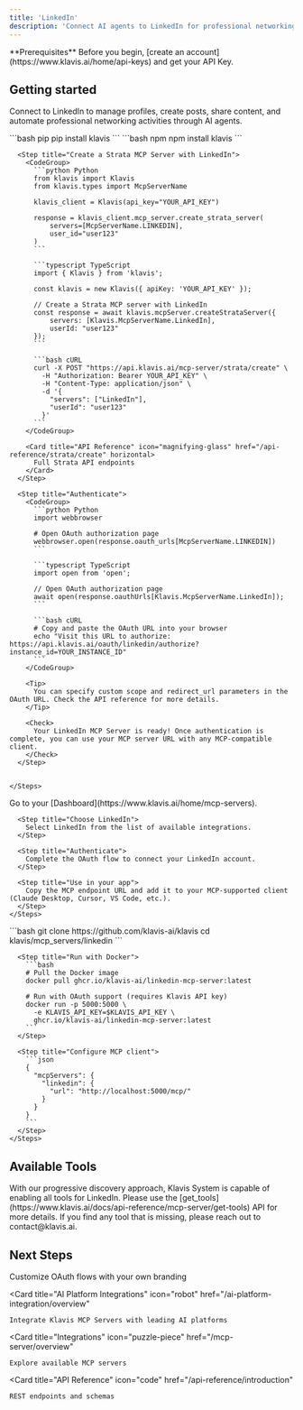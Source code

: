 ```yaml
---
title: 'LinkedIn'
description: 'Connect AI agents to LinkedIn for professional networking, content publishing, and profile management automation'
---
```


<Info>
  **Prerequisites**
  Before you begin, [create an account](https://www.klavis.ai/home/api-keys) and get your API Key.
</Info>

## Getting started

Connect to LinkedIn to manage profiles, create posts, share content, and automate professional networking activities through AI agents.

<Tabs>
  <Tab title="API">
    <Steps>
      <Step title="Install the SDKs (optional)">
        <CodeGroup>
          ```bash pip
          pip install klavis
          ```
          ```bash npm
          npm install klavis
          ```
        </CodeGroup>
      </Step>
      
      <Step title="Create a Strata MCP Server with LinkedIn">
        <CodeGroup>
          ```python Python
          from klavis import Klavis
          from klavis.types import McpServerName
          
          klavis_client = Klavis(api_key="YOUR_API_KEY")
          
          response = klavis_client.mcp_server.create_strata_server(
              servers=[McpServerName.LINKEDIN],
              user_id="user123"
          )
          ```
          
          ```typescript TypeScript
          import { Klavis } from 'klavis';
          
          const klavis = new Klavis({ apiKey: 'YOUR_API_KEY' });
          
          // Create a Strata MCP server with LinkedIn
          const response = await klavis.mcpServer.createStrataServer({
              servers: [Klavis.McpServerName.LinkedIn],
              userId: "user123"
          });
          ```
          
          ```bash cURL
          curl -X POST "https://api.klavis.ai/mcp-server/strata/create" \
            -H "Authorization: Bearer YOUR_API_KEY" \
            -H "Content-Type: application/json" \
            -d '{
              "servers": ["LinkedIn"],
              "userId": "user123"
            }'
          ```
        </CodeGroup>

        <Card title="API Reference" icon="magnifying-glass" href="/api-reference/strata/create" horizontal>
          Full Strata API endpoints
        </Card>
      </Step>
      
      <Step title="Authenticate">
        <CodeGroup>
          ```python Python
          import webbrowser
          
          # Open OAuth authorization page
          webbrowser.open(response.oauth_urls[McpServerName.LINKEDIN])
          ```
          
          ```typescript TypeScript
          import open from 'open';
          
          // Open OAuth authorization page
          await open(response.oauthUrls[Klavis.McpServerName.LinkedIn]);
          ```
          
          ```bash cURL
          # Copy and paste the OAuth URL into your browser
          echo "Visit this URL to authorize: https://api.klavis.ai/oauth/linkedin/authorize?instance_id=YOUR_INSTANCE_ID"
          ```
        </CodeGroup>
        
        <Tip>
          You can specify custom scope and redirect_url parameters in the OAuth URL. Check the API reference for more details.
        </Tip>
        
        <Check>
          Your LinkedIn MCP Server is ready! Once authentication is complete, you can use your MCP server URL with any MCP-compatible client.
        </Check>
      </Step>
      

    </Steps>
  </Tab>
  
  <Tab title="UI">
    <Steps>
      <Step title="Open Dashboard">
        Go to your [Dashboard](https://www.klavis.ai/home/mcp-servers).
      </Step>
      
      <Step title="Choose LinkedIn">
        Select LinkedIn from the list of available integrations.
      </Step>
      
      <Step title="Authenticate">
        Complete the OAuth flow to connect your LinkedIn account.
      </Step>
      
      <Step title="Use in your app">
        Copy the MCP endpoint URL and add it to your MCP-supported client (Claude Desktop, Cursor, VS Code, etc.).
      </Step>
    </Steps>
  </Tab>
  
  <Tab title="Open Source">
    <Steps>
      <Step title="Clone repository (for developers to build from source)">
        ```bash
        git clone https://github.com/klavis-ai/klavis
        cd klavis/mcp_servers/linkedin
        ```
      </Step>
      
      <Step title="Run with Docker">
        ```bash
        # Pull the Docker image
        docker pull ghcr.io/klavis-ai/linkedin-mcp-server:latest
        
        # Run with OAuth support (requires Klavis API key)
        docker run -p 5000:5000 \
          -e KLAVIS_API_KEY=$KLAVIS_API_KEY \
          ghcr.io/klavis-ai/linkedin-mcp-server:latest
        ```
      </Step>
      
      <Step title="Configure MCP client">
        ```json
        {
          "mcpServers": {
            "linkedin": {
              "url": "http://localhost:5000/mcp/"
            }
          }
        }
        ```
      </Step>
    </Steps>
  </Tab>
</Tabs>

## Available Tools

<Tip>
With our progressive discovery approach, Klavis System is capable of enabling all tools for LinkedIn. Please use the [get_tools](https://www.klavis.ai/docs/api-reference/mcp-server/get-tools) API for more details. If you find any tool that is missing, please reach out to contact@klavis.ai.
</Tip>

## Next Steps

<CardGroup>
  <Card
    title="White-label Authentication"
    icon="palette"
    href="/auth/white-label"
  >
    Customize OAuth flows with your own branding
  </Card>
  
  <Card
    title="AI Platform Integrations"
    icon="robot"
    href="/ai-platform-integration/overview"
  >
    Integrate Klavis MCP Servers with leading AI platforms
  </Card>
  
  <Card
    title="Integrations"
    icon="puzzle-piece"
    href="/mcp-server/overview"
  >
    Explore available MCP servers
  </Card>
  
  <Card
    title="API Reference"
    icon="code"
    href="/api-reference/introduction"
  >
    REST endpoints and schemas
  </Card>
</CardGroup>
